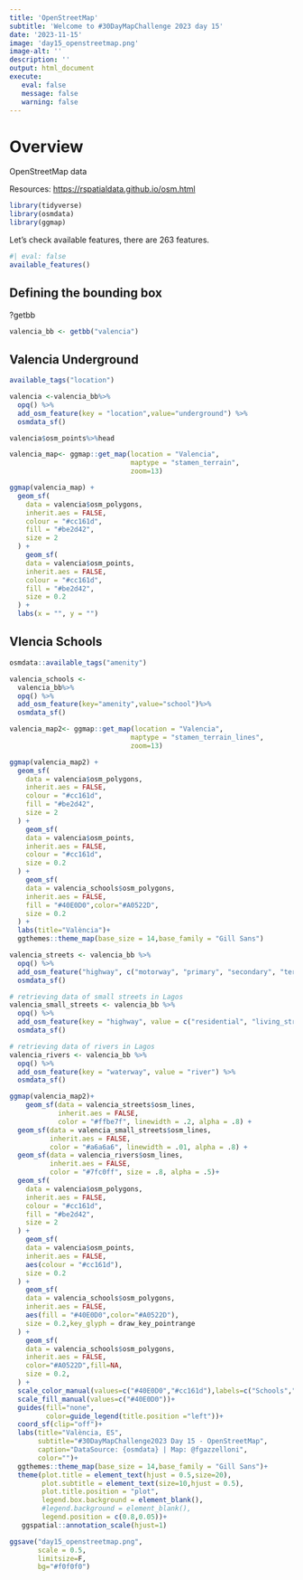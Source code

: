 ```yaml
---
title: 'OpenStreetMap'
subtitle: 'Welcome to #30DayMapChallenge 2023 day 15'
date: '2023-11-15'
image: 'day15_openstreetmap.png'
image-alt: ''
description: ''
output: html_document
execute: 
   eval: false
   message: false
   warning: false
---
```



# Overview

OpenStreetMap data


Resources: <https://rspatialdata.github.io/osm.html>




```r
library(tidyverse)
library(osmdata)
library(ggmap)
```


Let's check available features, there are 263 features.
```r
#| eval: false
available_features()
```


## Defining the bounding box

?getbb

```r
valencia_bb <- getbb("valencia")
```



## Valencia Underground

```r
available_tags("location")
```


```r
valencia <-valencia_bb%>%
  opq() %>%
  add_osm_feature(key = "location",value="underground") %>%
  osmdata_sf()

valencia$osm_points%>%head
```

```r
valencia_map<- ggmap::get_map(location = "Valencia",
                              maptype = "stamen_terrain",
                              zoom=13)
```


```r
ggmap(valencia_map) +
  geom_sf(
    data = valencia$osm_polygons,
    inherit.aes = FALSE,
    colour = "#cc161d",
    fill = "#be2d42",
    size = 2
  ) +
    geom_sf(
    data = valencia$osm_points,
    inherit.aes = FALSE,
    colour = "#cc161d",
    fill = "#be2d42",
    size = 0.2
  ) +
  labs(x = "", y = "")
```


## Vlencia Schools

```r
osmdata::available_tags("amenity")
```

```r
valencia_schools <-
  valencia_bb%>%
  opq() %>%
  add_osm_feature(key="amenity",value="school")%>%
  osmdata_sf()
```

```r
valencia_map2<- ggmap::get_map(location = "Valencia",
                              maptype = "stamen_terrain_lines",
                              zoom=13)
```


```r
ggmap(valencia_map2) +
  geom_sf(
    data = valencia$osm_polygons,
    inherit.aes = FALSE,
    colour = "#cc161d",
    fill = "#be2d42",
    size = 2
  ) +
    geom_sf(
    data = valencia$osm_points,
    inherit.aes = FALSE,
    colour = "#cc161d",
    size = 0.2
  ) +
    geom_sf(
    data = valencia_schools$osm_polygons,
    inherit.aes = FALSE,
    fill = "#40E0D0",color="#A0522D",
    size = 0.2
  ) +
  labs(title="València")+
  ggthemes::theme_map(base_size = 14,base_family = "Gill Sans")
```

```r
valencia_streets <- valencia_bb %>%
  opq() %>%
  add_osm_feature("highway", c("motorway", "primary", "secondary", "tertiary")) %>%
  osmdata_sf()

# retrieving data of small streets in Lagos
valencia_small_streets <- valencia_bb %>%
  opq() %>%
  add_osm_feature(key = "highway", value = c("residential", "living_street", "unclassified", "service", "footway")) %>%
  osmdata_sf()

# retrieving data of rivers in Lagos
valencia_rivers <- valencia_bb %>%
  opq() %>%
  add_osm_feature(key = "waterway", value = "river") %>%
  osmdata_sf()
```



```r
ggmap(valencia_map2)+
    geom_sf(data = valencia_streets$osm_lines, 
            inherit.aes = FALSE, 
            color = "#ffbe7f", linewidth = .2, alpha = .8) +
  geom_sf(data = valencia_small_streets$osm_lines, 
          inherit.aes = FALSE, 
          color = "#a6a6a6", linewidth = .01, alpha = .8) +
  geom_sf(data = valencia_rivers$osm_lines, 
          inherit.aes = FALSE, 
          color = "#7fc0ff", size = .8, alpha = .5)+
  geom_sf(
    data = valencia$osm_polygons,
    inherit.aes = FALSE,
    colour = "#cc161d",
    fill = "#be2d42",
    size = 2
  ) +
    geom_sf(
    data = valencia$osm_points,
    inherit.aes = FALSE,
    aes(colour = "#cc161d"),
    size = 0.2
  ) +
    geom_sf(
    data = valencia_schools$osm_polygons,
    inherit.aes = FALSE,
    aes(fill = "#40E0D0",color="#A0522D"),
    size = 0.2,key_glyph = draw_key_pointrange
  ) +
    geom_sf(
    data = valencia_schools$osm_polygons,
    inherit.aes = FALSE,
    color="#A0522D",fill=NA,
    size = 0.2,
  ) +
  scale_color_manual(values=c("#40E0D0","#cc161d"),labels=c("Schools","Underground"))+
  scale_fill_manual(values=c("#40E0D0"))+
  guides(fill="none",
         color=guide_legend(title.position ="left"))+
  coord_sf(clip="off")+
  labs(title="València, ES",
       subtitle="#30DayMapChallenge2023 Day 15 - OpenStreetMap",
       caption="DataSource: {osmdata} | Map: @fgazzelloni",
       color="")+
  ggthemes::theme_map(base_size = 14,base_family = "Gill Sans")+
  theme(plot.title = element_text(hjust = 0.5,size=20),
        plot.subtitle = element_text(size=10,hjust = 0.5),
        plot.title.position = "plot",
        legend.box.background = element_blank(),
        #legend.background = element_blank(),
        legend.position = c(0.8,0.05))+
   ggspatial::annotation_scale(hjust=1)
```

```r
ggsave("day15_openstreetmap.png",
       scale = 0.5,
       limitsize=F,
       bg="#f0f0f0")
```

